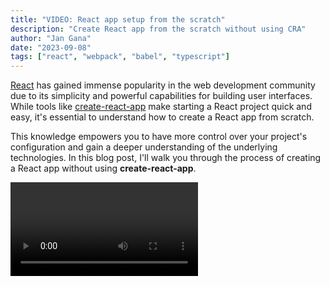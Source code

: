 ```yaml
---
title: "VIDEO: React app setup from the scratch"
description: "Create React app from the scratch without using CRA"
author: "Jan Gana"
date: "2023-09-08"
tags: ["react", "webpack", "babel", "typescript"]
---
```


[React](https://react.dev) has gained immense popularity in the web development community due to its simplicity and powerful capabilities for building user interfaces. While tools like [create-react-app](https://create-react-app.dev) make starting a React project quick and easy, it's essential to understand how to create a React app from scratch.

This knowledge empowers you to have more control over your project's configuration and gain a deeper understanding of the underlying technologies. In this blog post, I'll walk you through the process of creating a React app without using **create-react-app**.

<Video id="63Z8-OyRloE" />

<h2>Prerequisites:</h2>
Before we dive into creating a React app, make sure you have the following tools
and knowledge:

1. [Node.js](https://www.nodejs.org) and npm (Node Package Manager) installed on your computer.
2. A code editor like [VS Code](https://code.visualstudio.com/) or your preferred choice.
3. Basic understanding of JavaScript and React concepts.

<h2>Step 1: Setting Up Your Project Directory</h2>

Start by creating a new directory for your project. Open your terminal and navigate to your preferred location:

```bash
mkdir react-from-the-scratch
cd react-from-the-scratch
```

<h2>Step 2: Initializing a Node.js Project</h2>

Now, initialize a new Node.js project in your project directory using npm:

```bash
npm init -y
```

This command will create a "package.json" file that stores project metadata and dependencies.

<h2>Step 3: Installing React and ReactDOM and TypeScript</h2>

To use React, you need to install the following packages: **react**, **react-dom** and **typescript**.
Run the following command to install them:

```bash
npm install react react-dom typescript @types/react @types/react-dom
```

<h2>Step 4: Writing Your First React Component</h2>

Now, it's time to create your first React component. Create a directory named **src** in your project's root directory and inside it, create an **index.tsx** file. This will be your app's entry point. Here's a simple example:

```tsx
import React, { FC, StrictMode } from "react";
import ReactDOM from "react-dom/client";

const App = () => <div>My beautiful React App</div>;

const root = ReactDOM.createRoot(
  document.getElementById("root") as HTMLElement
);
root.render(
  <StrictMode>
    <App />
  </StrictMode>
);
```

<h2>Step 5: Creating an HTML File</h2>

Create a directory named **public** in your project's root directory and inside of this directory
create an **index.html**. This file will serve as the entry point for your React app:

```html
<!DOCTYPE html>
<html lang="en">
  <head>
    <meta charset="UTF-8" />
    <title>My React App</title>
  </head>
  <body>
    <div id="root"></div>
    <script src="./src/index.js"></script>
  </body>
</html>
```

<h2>Step 6: Setting Up Babel for JavaScript/JSX Compilation</h2>

React code is typically written using JSX/TSX, which needs to be transpiled into regular JavaScript for browsers to understand. <a target='_blank' href='https://babeljs.io' title='Visit Babel website' >Babel</a> is a popular JavaScript compiler that helps with this. Install the necessary Babel packages:

```bash
npm i babel-loader @babel/preset-env @babel/preset-react @babel/preset-typescript --save-dev
```

Create a Babel configuration file named **.babelrc** in your project's root directory and add the following configuration:

```json
{
  "presets": [
    "@babel/preset-env",
    "@babel/preset-react",
    "@babel/preset-typescript"
  ]
}
```

<h2>Step 7: Configuring Webpack</h2>

To bundle your React app, you need to set up Webpack. Install Webpack and related packages:

```bash
npm install webpack webpack-cli webpack-dev-server html-webpack-plugin ts-loader --save-dev
```

Create a Webpack configuration file named **webpack.config.js** in your project's root directory:

```js
const path = require("path");
const HtmlWebpackPlugin = require("html-webpack-plugin");

module.exports = {
  entry: "./src/index.tsx",
  output: {
    path: path.resolve(__dirname, "dist"),
    filename: "bundle.js",
  },
  module: {
    rules: [
      {
        test: /\.(js|jsx|ts|tsx)$/,
        exclude: /node_modules/,
        use: {
          loader: "babel-loader",
        },
      },
    ],
  },
  resolve: {
    extensions: [".js", ".jsx", ".ts", ".tsx"],
  },
  plugins: [
    new HtmlWebpackPlugin({
      template: "./public/index.html",
    }),
  ],
  devServer: {
    static: {
      directory: path.join(__dirname, "dist"),
    },
    port: 3001,
  },
  mode: "development", // 'development', 'production', 'none'
};
```

<h2>Step 8: Start Your Development Server</h2>

You're now ready to start your development server:

```bash
npx webpack serve
```

Visit **http://localhost:3001** in your browser, and you should see your React app up and running.

<h2>Step 9: Create a prod build</h2>

```bash
npx webpack
```

<h2>Conclusion:</h2>

Creating a React app from scratch gives you a deeper understanding of how the different pieces of the React ecosystem fit together. While tools like **create-react-app** are convenient for quick prototypes, this manual setup allows you to have more control over your project's configuration and helps you learn the underlying technologies better. Happy coding!

<Socials sourceCodeLink="https://github.com/JanGanaCode/youtube/blob/main/react-from-the-scratch" />
